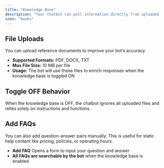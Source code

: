 ```yaml
---
title: "Knowledge Base"
description: "Your chatbot can pull information directly from uploaded files or predefined FAQs using the **Knowledge Base** section."
icon: "books"
---
```


## File Uploads

You can upload reference documents to improve your bot’s accuracy.

- **Supported Formats:** PDF, DOCX, TXT
- **Max File Size:** 10 MB per file
- **Usage:** The bot will use these files to enrich responses when the knowledge base is toggled ON

## Toggle OFF Behavior

When the knowledge base is OFF, the chatbot ignores all uploaded files and relies solely on instructions and functions.

## Add FAQs

You can also add question-answer pairs manually. This is useful for static help content like pricing, policies, or operating hours.

- **Add FAQ** <Icon icon="arrow-right" /> Opens a form to input your question and answer
- **All FAQs are searchable by the bot** when the knowledge base is enabled
